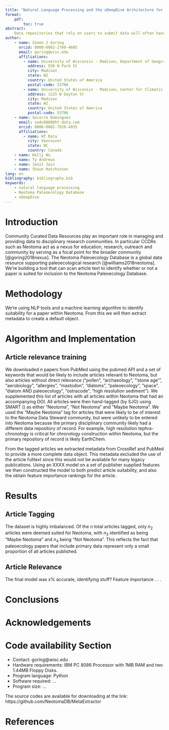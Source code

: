 ```yaml
---
title: "Natural Language Processing and the xDeepDive Architecture for Article Recommendation"
format:
    pdf:
        toc: true
abstract:
    Data repositories that rely on users to submit data will often have data holdings that are biased towards individuals who know about the data repository. Inequity in academic resources, and in knowledge networks within academia can mean that data resources that are open, may be magnifying these inequities since not all researchers will have access to the data repository. To help address this inequity we propose a service that can use article metadata to identify articles that may be well suited to the Neotoma Paleoecology Database. This will allow data curators to reach out to individual authors to solicit their contributions, acting as a form of outreach for the database, and helping to build a larger community of contributors to improve the breadth of data holdings within the database.
author:
    - name: Simon J Goring
      orcid: 0000-0002-2700-4605
      email: goring@wisc.edu
      affiliations:
        - name: University of Wisconsin - Madison; Department of Geography
          address: 550 N Park St
          city: Madison
          state: WI
          country: United States of America
          postal-code: 53706
        - name: University of Wisconsin - Madison; Center for Climatic Research
          address: 1225 W Dayton St
          city: Madison
          state: WI
          country: United States of America
          postal-code: 53706
    - name: Socorro Dominguez
      email: sedv8808@ht-data.com
      orcid: 0000-0002-7926-4935
      affiliations:
        - name: HT Data
          city: Vancouver
          state: BC
          country: Canada
    - name: Kelly Wu
    - name: Ty Andrews
    - name: Jenit Jain
    - name: Shaun Hutchinson
lang: en
bibliography: bibliography.bib
keywords:
    - natural language processing
    - Neotoma Paleoecology Database
    - xDeepDive
---
```


# Introduction

Community Curated Data Resources play an important role in managing and providing data to disciplinary research communities. In particular CCDRs such as Neotoma act as a nexus for education, research, outreach and community by serving as a focal point for the broader community [@goring2018nexus]. The Neotoma Paleoecology Database is a global data resource supporting paleoecological research [@williams2018neotoma]. We're building a tool that can scan article text to identify whether or not a paper is suited for inclusion to the Neotoma Paleoecology Database.

# Methodology

We're using NLP tools and a machine learning algorithm to identify suitability for a paper within Neotoma. From this we will then extract metadata to create a default object.

# Algorithm and Implementation

## Article relevance training

We downloaded $n$ papers from PubMed using the pubmed API and a set of keywords that would be likely to include articles relevant to Neotoma, but also articles without direct relevance ("pollen", "archaeology", "'stone age'", "aerobiology", "allergies", "mastodon", "diatoms", "paleoecology", "space", "diatom AND paleoecology", "ostracode", "high resolution sediment"). We supplemented this list of articles with all articles within Neotoma that had an accompanying DOI. All articles were then hand-tagged (by SJG) using SMART () as either "Neotoma", "Not Neotoma" and "Maybe Neotoma". We used the "Maybe Neotoma" tag for articles that were likely to be of interest to the Neotoma Data Steward community, but were unlikely to be entered into Neotoma because the primary disciplinary community likely had a different data repository of record. For example, high resolution tephra-chronology is critical for chronology construction within Neotoma, but the primary repository of record is likely EarthChem.

From the tagged articles we extracted metadata from CrossRef and PubMed to provide a more complete data object. This metadata excluded the use of the article fulltext since this would not be available for many legacy publications. Using an XXXX model on a set of publisher supplied features we then constructed the model to both predict article suitability, and also the obtain feature importance rankings for the article.

# Results

## Article Tagging

The dataset is highly imbalanced. Of the $n$ total articles tagged, only $n_{2}$ articles were deemed suited for Neotoma, with $n_3$ identified as being "Maybe Neotoma" and $n_{4}$ being "Not Neotoma". This reflects the fact that paleoecology papers that include primary data represent only a small proportion of all articles published.

## Article Relevance

The final model was $x$% accurate, identifying stuff? Feature importance . . .

# Conclusions


# Acknowledgements


# Code availability Section

 * Contact: goring@wisc.edu
 * Hardware requirements: IBM PC 8086 Processor with 1MB RAM and two 1.44MB Floppy Disks.
 * Program language: Python
 * Software required: ...
 * Program size: ...

The source codes are available for downloading at the link:
https://github.com/NeotomaDB/MetaExtractor

# References
